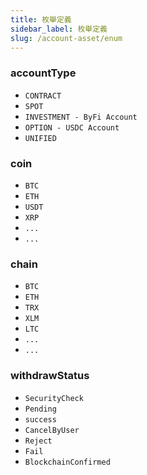 ```yaml
---
title: 枚舉定義
sidebar_label: 枚舉定義
slug: /account-asset/enum
---
```


### accountType
* `CONTRACT`
* `SPOT`
* `INVESTMENT - ByFi Account`
* `OPTION - USDC Account`
* `UNIFIED`

### coin
* `BTC`
* `ETH`
* `USDT`
* `XRP`
* `...`
* `...`

### chain
* `BTC`
* `ETH`
* `TRX`
* `XLM`
* `LTC`
* `...`
* `...`

### withdrawStatus
* `SecurityCheck`
* `Pending`
* `success`
* `CancelByUser`
* `Reject`
* `Fail`
* `BlockchainConfirmed`